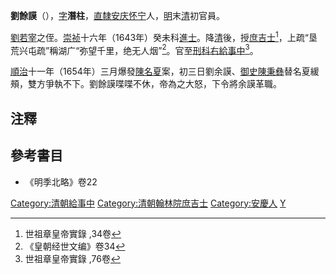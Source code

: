 {{NoteTA
|T=zh-hans:刘余谟;zh-hant:劉餘謨
|1=zh-hans:刘余谟;zh-hant:劉餘謨
}}
'''劉餘謨'''（{{bd|?||?|}}），[[表字|字]]'''潛柱'''，[[南直隸|直隸]][[安庆|安庆]][[怀宁|怀宁]]人，[[明|明]]末[[清|清]]初官員。

[[劉若宰|劉若宰]]之侄。[[崇祯|崇祯]]十六年（1643年）癸未科[[進士|進士]]。降[[清|清]]後，授[[庶吉士|庶吉士]]<ref>世祖章皇帝實錄 ,34卷</ref>，上疏“垦荒兴屯疏”稱湖广“弥望千里，绝无人烟”<ref>《皇朝经世文编》卷34</ref>。官至[[刑科|刑科]][[右給事中|右給事中]]<ref>世祖章皇帝實錄 ,76卷</ref>。

[[順治|順治]]十一年（1654年）三月爆發[[陳名夏|陳名夏]]案，初三日劉余謨、[[御史|御史]][[陳秉彝|陳秉彝]]替名夏緩頰，雙方爭執不下。劉餘謨喋喋不休，帝為之大怒，下令將余謨革職。

==注釋==
{{reflist}}

==參考書目==
*《明季北略》卷22

{{清朝人物小作品}}
{{崇禎十六年癸未科殿試金榜}}
{{DEFAULTSORT:Liu劉}}
[[Category:清朝給事中|Category:清朝給事中]]
[[Category:清朝翰林院庶吉士|Category:清朝翰林院庶吉士]]
[[Category:安慶人|Category:安慶人]]
[[Category:劉姓|Y]]